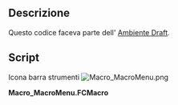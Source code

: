 <languages/>

{{Macro/it
|Name=Macro MacroMenu
|Icon=Macro_MacroMenu.png
|Translate=Menu delle macro
|Description=Aggiunge le macro trovate nel repertorio delle macro e le mette nella cartella Macros di FreeCAD
|Author=Yorik
|Version=1.0
|Date=2014-08-07
|FCVersion=Tutte
|Download=[https://wiki.freecad.org/images/1/1e/Macro_MacroMenu.png ToolBar Icon]
}}

<span id="Description"></span>
==Descrizione==

Questo codice faceva parte dell' [[Draft_Workbench/it|Ambiente Draft]].

==Script==

Icona barra strumenti [[Image:Macro_MacroMenu.png]]

'''Macro_MacroMenu.FCMacro'''

{{MacroCode|code=

import os,FreeCAD,FreeCADGui
 
macrosList = []
macroPath = FreeCAD.ParamGet("User parameter:BaseApp/Preferences/Macro").GetString("MacroPath") 
 
class MacroCommand():
    "A template for macro commands"
    def __init__(self,macroname):
        self.macroname = macroname
 
    def GetResources(self):
        return {'Pixmap'  : 'Draft_Macro',
                'MenuText': self.macroname,
                'ToolTip': 'Executes the '+self.macroname+' macro'}
 
    def Activated(self):
        target = macroPath+os.sep+self.macroname+'.FCMacro'
        if os.path.exists(target): execfile(target)
            
if macroPath and os.path.isdir(macroPath):
    macros = []
    for f in os.listdir(macroPath):
        if ".FCMacro" in f:
            macros.append(f[:-8])
    for m in macros:
        cmd = 'Macro_'+m
        FreeCADGui.addCommand(cmd,MacroCommand(m))
        macrosList.append(cmd)

}}

{{clear}}